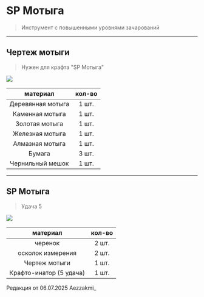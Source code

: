 # SP Мотыга
> Инструмент с повышенными уровнями зачарований

--------

## Чертеж мотыги 
> Нужен для крафта "SP Мотыга"

<img src="https://raw.githubusercontent.com/mc-eternity/web-wikipages/refs/heads/master/assets/draw_mot.webp" />

| материал | кол-во |
| :---------: | :---------: |
| Деревянная мотыга | 1 шт. |
| Каменная мотыга | 1 шт. |
| Золотая мотыга | 1 шт. |
| Железная мотыга | 1 шт. |
| Алмазная мотыга | 1 шт. |
| Бумага | 3 шт. |
| Чернильный мешок | 1 шт. |

--------

## SP Мотыга
> Удача 5

<img src="https://raw.githubusercontent.com/mc-eternity/web-wikipages/refs/heads/master/assets/spmot.webp" />

| материал | кол-во |
| :---------: | :---------: |
| черенок | 2 шт. |
| осколок измерения | 2 шт. |
| Чертеж мотыги | 1 шт. |
| Крафто-инатор (5 удача) | 1 шт. |

<Badge bgColor="#ffad47" textColor="#000000">Редакция от 06.07.2025</Badge> <Badge bgColor="#88bfbd" textColor="#000000">Aezzakmi_</Badge>